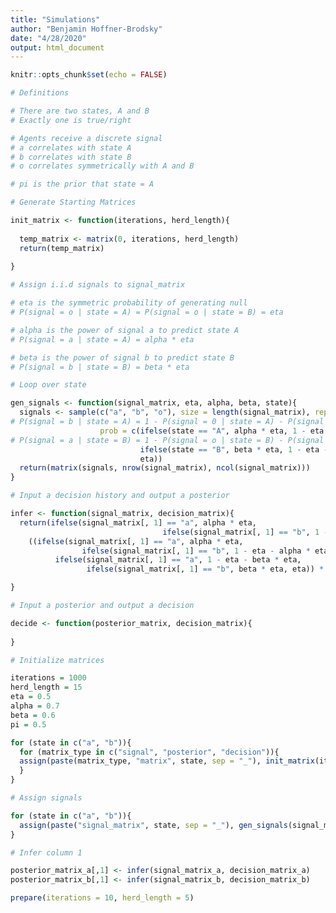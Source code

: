 ```yaml
---
title: "Simulations"
author: "Benjamin Hoffner-Brodsky"
date: "4/28/2020"
output: html_document
---
```


```r
knitr::opts_chunk$set(echo = FALSE)

# Definitions

# There are two states, A and B 
# Exactly one is true/right 

# Agents receive a discrete signal
# a correlates with state A
# b correlates with state B 
# o correlates symmetrically with A and B

# pi is the prior that state = A

```

```r

# Generate Starting Matrices

init_matrix <- function(iterations, herd_length){
  
  temp_matrix <- matrix(0, iterations, herd_length)
  return(temp_matrix)
  
}

# Assign i.i.d signals to signal_matrix 

# eta is the symmetric probability of generating null 
# P(signal = o | state = A) = P(signal = o | state = B) = eta

# alpha is the power of signal a to predict state A
# P(signal = a | state = A) = alpha * eta 

# beta is the power of signal b to predict state B 
# P(signal = b | state = B) = beta * eta

# Loop over state 

gen_signals <- function(signal_matrix, eta, alpha, beta, state){
  signals <- sample(c("a", "b", "o"), size = length(signal_matrix), replace = TRUE, 
# P(signal = b | state = A) = 1 - P(signal = 0 | state = A) - P(signal = a | state = A)
                    prob = c(ifelse(state == "A", alpha * eta, 1 - eta - beta * eta),
# P(signal = a | state = B) = 1 - P(signal = o | state = B) - P(signal = b | state = B)
                             ifelse(state == "B", beta * eta, 1 - eta - alpha * eta),
                             eta))
  return(matrix(signals, nrow(signal_matrix), ncol(signal_matrix)))
}

# Input a decision history and output a posterior

infer <- function(signal_matrix, decision_matrix){
  return(ifelse(signal_matrix[, 1] == "a", alpha * eta, 
                                  ifelse(signal_matrix[, 1] == "b", 1 - eta - alpha * eta, eta)) * pi / 
    ((ifelse(signal_matrix[, 1] == "a", alpha * eta, 
                ifelse(signal_matrix[, 1] == "b", 1 - eta - alpha * eta, eta)) * pi) + 
          ifelse(signal_matrix[, 1] == "a", 1 - eta - beta * eta, 
                 ifelse(signal_matrix[, 1] == "b", beta * eta, eta)) * (1 - pi)))

}

# Input a posterior and output a decision

decide <- function(posterior_matrix, decision_matrix){
  
}


```


```r

# Initialize matrices

iterations = 1000
herd_length = 15
eta = 0.5
alpha = 0.7
beta = 0.6
pi = 0.5

for (state in c("a", "b")){
  for (matrix_type in c("signal", "posterior", "decision")){
  assign(paste(matrix_type, "matrix", state, sep = "_"), init_matrix(iterations, herd_length))
  }
}

# Assign signals 

for (state in c("a", "b")){
  assign(paste("signal_matrix", state, sep = "_"), gen_signals(signal_matrix_a, eta, alpha, beta, state))
}

# Infer column 1 

posterior_matrix_a[,1] <- infer(signal_matrix_a, decision_matrix_a)
posterior_matrix_b[,1] <- infer(signal_matrix_b, decision_matrix_b)

```



```r

prepare(iterations = 10, herd_length = 5)

```

